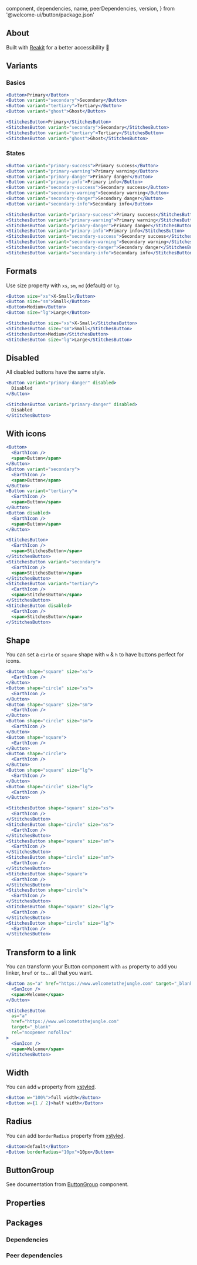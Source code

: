 
  component,
  dependencies,
  name,
  peerDependencies,
  version,
} from '@welcome-ui/button/package.json'

<showcase
  version={version}
  name={name}
  component={component}
  description="Allows user to take actions or event, and make choices."
/>

## About

Built with [Reakit](https://reakit.io/docs/button/) for a better accessibility 🥰

## Variants

### Basics

```jsx row
<Button>Primary</Button>
<Button variant="secondary">Secondary</Button>
<Button variant="tertiary">Tertiary</Button>
<Button variant="ghost">Ghost</Button>
```

```jsx row
<StitchesButton>Primary</StitchesButton>
<StitchesButton variant="secondary">Secondary</StitchesButton>
<StitchesButton variant="tertiary">Tertiary</StitchesButton>
<StitchesButton variant="ghost">Ghost</StitchesButton>
```

### States

```jsx row
<Button variant="primary-success">Primary success</Button>
<Button variant="primary-warning">Primary warning</Button>
<Button variant="primary-danger">Primary danger</Button>
<Button variant="primary-info">Primary info</Button>
<Button variant="secondary-success">Secondary success</Button>
<Button variant="secondary-warning">Secondary warning</Button>
<Button variant="secondary-danger">Secondary danger</Button>
<Button variant="secondary-info">Secondary info</Button>
```

```jsx row
<StitchesButton variant="primary-success">Primary success</StitchesButton>
<StitchesButton variant="primary-warning">Primary warning</StitchesButton>
<StitchesButton variant="primary-danger">Primary danger</StitchesButton>
<StitchesButton variant="primary-info">Primary info</StitchesButton>
<StitchesButton variant="secondary-success">Secondary success</StitchesButton>
<StitchesButton variant="secondary-warning">Secondary warning</StitchesButton>
<StitchesButton variant="secondary-danger">Secondary danger</StitchesButton>
<StitchesButton variant="secondary-info">Secondary info</StitchesButton>
```

## Formats

Use size property with `xs`, `sm`, `md` (default) or `lg`.

```jsx row
<Button size="xs">X-Small</Button>
<Button size="sm">Small</Button>
<Button>Medium</Button>
<Button size="lg">Large</Button>
```

```jsx row
<StitchesButton size="xs">X-Small</StitchesButton>
<StitchesButton size="sm">Small</StitchesButton>
<StitchesButton>Medium</StitchesButton>
<StitchesButton size="lg">Large</StitchesButton>
```

## Disabled

All disabled buttons have the same style.

```jsx
<Button variant="primary-danger" disabled>
  Disabled
</Button>
```

```jsx
<StitchesButton variant="primary-danger" disabled>
  Disabled
</StitchesButton>
```

## With icons

```jsx row
<Button>
  <EarthIcon />
  <span>Button</span>
</Button>
<Button variant="secondary">
  <EarthIcon />
  <span>Button</span>
</Button>
<Button variant="tertiary">
  <EarthIcon />
  <span>Button</span>
</Button>
<Button disabled>
  <EarthIcon />
  <span>Button</span>
</Button>
```

```jsx row
<StitchesButton>
  <EarthIcon />
  <span>StitchesButton</span>
</StitchesButton>
<StitchesButton variant="secondary">
  <EarthIcon />
  <span>StitchesButton</span>
</StitchesButton>
<StitchesButton variant="tertiary">
  <EarthIcon />
  <span>StitchesButton</span>
</StitchesButton>
<StitchesButton disabled>
  <EarthIcon />
  <span>StitchesButton</span>
</StitchesButton>
```

## Shape

You can set a `cirle` or `square` shape with `w` & `h` to have buttons perfect for icons.

```jsx row
<Button shape="square" size="xs">
  <EarthIcon />
</Button>
<Button shape="circle" size="xs">
  <EarthIcon />
</Button>
<Button shape="square" size="sm">
  <EarthIcon />
</Button>
<Button shape="circle" size="sm">
  <EarthIcon />
</Button>
<Button shape="square">
  <EarthIcon />
</Button>
<Button shape="circle">
  <EarthIcon />
</Button>
<Button shape="square" size="lg">
  <EarthIcon />
</Button>
<Button shape="circle" size="lg">
  <EarthIcon />
</Button>
```

```jsx row
<StitchesButton shape="square" size="xs">
  <EarthIcon />
</StitchesButton>
<StitchesButton shape="circle" size="xs">
  <EarthIcon />
</StitchesButton>
<StitchesButton shape="square" size="sm">
  <EarthIcon />
</StitchesButton>
<StitchesButton shape="circle" size="sm">
  <EarthIcon />
</StitchesButton>
<StitchesButton shape="square">
  <EarthIcon />
</StitchesButton>
<StitchesButton shape="circle">
  <EarthIcon />
</StitchesButton>
<StitchesButton shape="square" size="lg">
  <EarthIcon />
</StitchesButton>
<StitchesButton shape="circle" size="lg">
  <EarthIcon />
</StitchesButton>
```

## Transform to a link

You can transform your Button component with `as` property to add you linker, `href` or `to`... all that you want.

```jsx
<Button as="a" href="https://www.welcometothejungle.com" target="_blank" rel="noopener nofollow">
  <SunIcon />
  <span>Welcome</span>
</Button>
```

```jsx
<StitchesButton
  as="a"
  href="https://www.welcometothejungle.com"
  target="_blank"
  rel="noopener nofollow"
>
  <SunIcon />
  <span>Welcome</span>
</StitchesButton>
```

## Width

You can add `w` property from [xstyled](https://xstyled.dev/docs/width/).

```jsx
<Button w="100%">full width</Button>
<Button w={1 / 2}>half width</Button>
```

## Radius

You can add `borderRadius` property from [xstyled](https://xstyled.dev/docs/border-radius/).

```jsx row
<Button>default</Button>
<Button borderRadius="10px">10px</Button>
```

## ButtonGroup

See documentation from [ButtonGroup](/components/button-group) component.

## Properties

<props propTypes={props.propTypes.Button} />

## Packages

### Dependencies

<dependencies dependencies={dependencies} />

### Peer dependencies

<dependencies dependencies={peerDependencies} />

<pagination />
